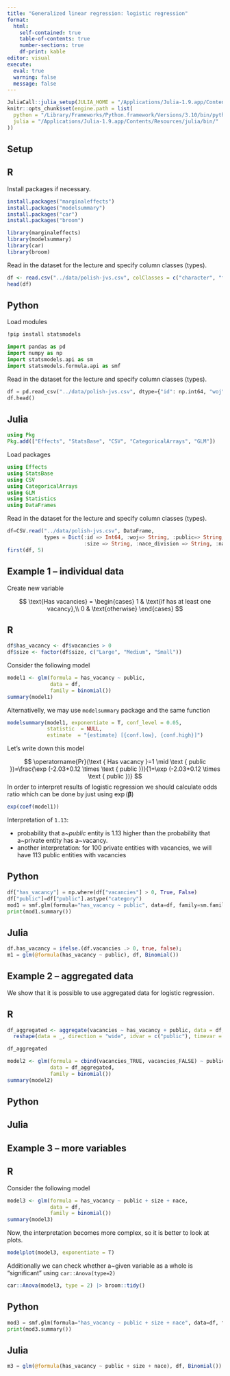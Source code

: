 ```yaml
---
title: "Generalized linear regression: logistic regression"
format: 
  html:
    self-contained: true
    table-of-contents: true
    number-sections: true
    df-print: kable
editor: visual
execute: 
  eval: true
  warning: false
  message: false
---
```



```r
JuliaCall::julia_setup(JULIA_HOME = "/Applications/Julia-1.9.app/Contents/Resources/julia/bin/")
knitr::opts_chunk$set(engine.path = list(
  python = "/Library/Frameworks/Python.framework/Versions/3.10/bin/python3.10",
  julia = "/Applications/Julia-1.9.app/Contents/Resources/julia/bin/"
))
```


## Setup

::: panel-tabset
## R

Install packages if necessary.

```r
install.packages("marginaleffects")
install.packages("modelsummary")
install.packages("car")
install.packages("broom")
```

```r
library(marginaleffects)
library(modelsummary)
library(car)
library(broom)
```

Read in the dataset for the lecture and specify column classes (types).

```r
df <- read.csv("../data/polish-jvs.csv", colClasses = c("character", "factor", rep("character", 4), "numeric"))
head(df)
```

## Python

Load modules

```bash
!pip install statsmodels 
```

```python
import pandas as pd
import numpy as np
import statsmodels.api as sm
import statsmodels.formula.api as smf
```

Read in the dataset for the lecture and specify column classes (types).

```python
df = pd.read_csv("../data/polish-jvs.csv", dtype={"id": np.int64, "woj":str, "public":str,"size": str, "nace_division": str, "nace": str})
df.head()
```

## Julia

```julia
using Pkg
Pkg.add(["Effects", "StatsBase", "CSV", "CategoricalArrays", "GLM"])
```

Load packages

```julia
using Effects
using StatsBase
using CSV
using CategoricalArrays
using GLM
using Statistics
using DataFrames
```

Read in the dataset for the lecture and specify column classes (types).

```julia
df=CSV.read("../data/polish-jvs.csv", DataFrame, 
            types = Dict(:id => Int64, :woj=> String, :public=> String, 
                         :size => String, :nace_division => String, :nace => String));
first(df, 5)
```

:::

## Example 1 -- individual data

Create new variable 

$$
\text{Has vacancies} = 
\begin{cases}
1 & \text{if has at least one vacancy},\\
0 & \text{otherwise}
\end{cases}
$$

::: panel-tabset
## R

```r
df$has_vacancy <- df$vacancies > 0
df$size <- factor(df$size, c("Large", "Medium", "Small"))
```

Consider the following model 

```r
model1 <- glm(formula = has_vacancy ~ public, 
              data = df,
              family = binomial())
summary(model1)
```
Alternativelly, we may use `modelsummary` package and the same function 

```r
modelsummary(model1, exponentiate = T, conf_level = 0.05, 
             statistic  = NULL,
             estimate  = "{estimate} [{conf.low}, {conf.high}]")
```

Let's write down this model

$$
\operatorname{Pr}(\text { Has vacancy }=1 \mid \text { public })=\frac{\exp (-2.03+0.12 \times \text { public })}{1+\exp (-2.03+0.12 \times \text { public })}
$$
In order to interpret results of logistic regression we should calculate odds ratio which can be done by just using $\exp(\mathbf{\beta})$

```r
exp(coef(model1))
```


Interpretation of `1.13`:

+ probability that a~*public* entity is 1.13 higher than the probability that a~private entity has a~vacancy.
+ another interpretation: for 100 private entities with vacancies, we will have 113 public entities with vacancies


## Python

```python
df["has_vacancy"] = np.where(df["vacancies"] > 0, True, False)
df["public"]=df["public"].astype("category")
mod1 = smf.glm(formula="has_vacancy ~ public", data=df, family=sm.families.Binomial()).fit()
print(mod1.summary())
```

## Julia

```julia
df.has_vacancy = ifelse.(df.vacancies .> 0, true, false);
m1 = glm(@formula(has_vacancy ~ public), df, Binomial())
```

:::


## Example 2 -- aggregated data

We show that it is possible to use aggregated data for logistic regression.

::: panel-tabset
## R

```r
df_aggregated <- aggregate(vacancies ~ has_vacancy + public, data = df, FUN = length) |>
  reshape(data = _, direction = "wide", idvar = c("public"), timevar = "has_vacancy", sep = "_")

df_aggregated
```

```r
model2 <- glm(formula = cbind(vacancies_TRUE, vacancies_FALSE) ~ public,
              data = df_aggregated, 
              family = binomial())
summary(model2)
```

## Python

## Julia

:::


## Example 3 -- more variables

::: panel-tabset

## R

Consider the following model

```r
model3 <- glm(formula = has_vacancy ~ public + size + nace, 
              data = df,
              family = binomial())
summary(model3)
```

Now, the interpretation becomes more complex, so it is better to look at plots.

```r
modelplot(model3, exponentiate = T) 
```

Additionally we can check whether a~given variable as a whole is "significant" using `car::Anova(type=2)`

```r
car::Anova(model3, type = 2) |> broom::tidy()
```

## Python

```python
mod3 = smf.glm(formula="has_vacancy ~ public + size + nace", data=df, family=sm.families.Binomial()).fit()
print(mod3.summary())
```

## Julia

```julia
m3 = glm(@formula(has_vacancy ~ public + size + nace), df, Binomial())
```

:::

